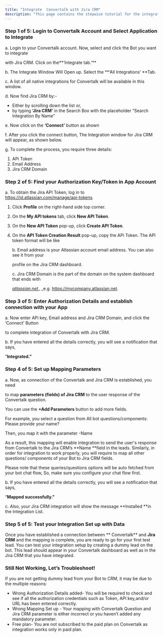 ```yaml
---
title: "Integrate  Convertalk with Jira CRM"
description: "This page contains the stepwise tutorial for the integration with  Convertalk"
---
```


### **Step 1 of 5: Login to  Convertalk Account and Select Application to Integrate**

a. Login to your  Convertalk account. Now, select and click the Bot you want to integrate

with Jira CRM. Click on the**‘Integrate tab.’** 

b. The Integrate Window Will Open up. Select the **‘All Integrations’ **Tab.

c. A list of all native integrations for  Convertalk will be available in this window.

d. Now find Jira CRM by:-

- Either by scrolling down the list or,
- by typing **‘Jira CRM’** in the Search Box with the placeholder “Search Integration By Name”

e. Now click on the **‘Connect’** button as shown

f. After you click the connect button, The Integration window for Jira CRM will appear, as shown below.

g. To complete the process, you require three details:

1. APi Token
2. Email Address
3. Jira CRM Domain

### **Step 2 of 5: Find your Authorization Key/Token in App Account**

a. To obtain the Jira API Token, log in to https://id.atlassian.com/manage/api-tokens.

1. Click  **Profile** on the right-hand side top corner.
2. On the **My API tokens** tab, click **New API Token**.
3. On the **New API Token** pop-up, click **Create API Token**.
4. On the **API Token Creation Result** pop-up, copy the APi Token. The API token format will be like

   b. Email address is your Atlassian account email address. You can also see it from your

   profile on the Jira CRM dashboard.

   c. Jira CRM Domain is the part of the domain on the system dashboard that ends with

   [_atlassian.net_](http://atlassian.net)_ _e.g. https://mycompany.atlassian.net.

### **Step 3 of 5: Enter Authorization Details and establish connection with your App**

a. Now enter APi key, Email address and Jira CRM Domain, and click the ‘Connect’ Button

to complete integration of  Convertalk with Jira CRM.

b. If you have entered all the details correctly, you will see a notification that says,

“**Integrated.”**

### **Step 4 of 5: Set up Mapping Parameters**

a. Now, as connection of the  Convertalk and Jira CRM is established, you need

to map **parameters (fields) of Jira CRM** to the user response of the  Convertalk question.

You can use the **\+Add Parameters** button to add more fields.

For example, you select a question from All bot questions/components: Please provide your name?

Then, you map it with the parameter -Name

As a result, this mapping will enable integration to send the user's response from  Convertalk to the Jira CRM’s **Name **field in the leads. Similarly, in order for integration to work properly, you will require to map all other questions/ components of your Bot to Jira CRM fields.

Please note that these queries/questions options will be auto fetched from your bot chat flow, So, make sure you configure your chat flow first.

b. If you have entered all the details correctly, you will see a notification that says,

“**Mapped successfully.”**

c. Also, your Jira CRM integration will show the message **Installed **in the Integration List.

### **Step 5 of 5: Test your Integration Set up with Data**

Once you have established a connection between ** Convertalk** and **Jira CRM** and the mapping is complete, you are ready to go for your first test lead. You can test your integration setup by creating a dummy lead on the bot. This lead should appear in your  Convertalk dashboard as well as in the Jira CRM that you have integrated.

### **Still Not Working, Let’s Troubleshoot\!**

If you are not getting dummy lead from your Bot to CRM, it may be due to the multiple reasons:

- Wrong Authorization Details added- You will be required to check and see if all the authorization credentials such as Token, API key,and/or URL has been entered correctly.
- Wrong Mapping Set up - Your mapping with  Convertalk Question and Jira CRM parameter is either incorrect or you haven’t added any mandatory parameter.
- Free plan- You are not subscribed to the paid plan on  Convertalk as integration works only in paid plan.

 
